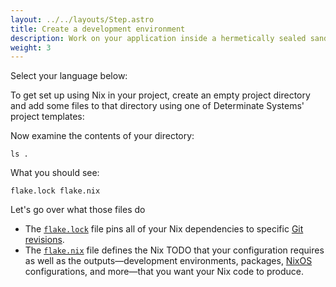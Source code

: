 ```yaml
---
layout: ../../layouts/Step.astro
title: Create a development environment
description: Work on your application inside a hermetically sealed sandbox
weight: 3
---
```



Select your language below:

<Languages client:only />

To get set up using Nix in your <Language client:only /> project, create an empty project directory and add some
files to that directory using one of Determinate Systems' project templates:

<Shell client:only />

Now examine the contents of your directory:

```shell
ls .
```

What you should see:

```shell
flake.lock flake.nix
```

Let's go over what those files do

- The [`flake.lock`][flake.lock] file pins all of your Nix
  dependencies to specific [Git revisions][rev].
- The [`flake.nix`][flake.nix] file defines the Nix TODO that your
  configuration requires as well as the outputs&mdash;development
  environments, packages, [NixOS] configurations, and more&mdash;that you want your Nix code to
  produce.

[flake.lock]: TODO
[flake.nix]: TODO
[inputs]: TODO
[nixos]: TODO
[outputs]: TODO
[rev]: TODO
